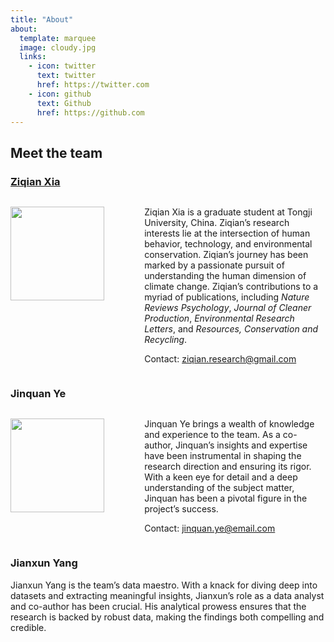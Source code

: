 ```yaml
---
title: "About"
about:
  template: marquee
  image: cloudy.jpg
  links:
    - icon: twitter
      text: twitter
      href: https://twitter.com
    - icon: github
      text: Github
      href: https://github.com
---
```

## Meet the team


### [Ziqian Xia](https://ziqian-xia.tech/)
:::: {.columns}

::: {.column width="40%"}
![](pics/avatar.jpg){width=150}
:::

::: {.column width="60%"}

Ziqian Xia is a graduate student at Tongji University, China. Ziqian's research interests lie at the intersection of human behavior, technology, and environmental conservation. Ziqian's journey has been marked by a passionate pursuit of understanding the human dimension of climate change. Ziqian's  contributions to a myriad of publications, including *Nature Reviews Psychology*, *Journal of Cleaner Production*, *Environmental Research Letters*, and *Resources, Conservation and Recycling*.

Contact: [ziqian.research@gmail.com](mailto:ziqian.research@gmail.com)
:::

::::


### Jinquan Ye
:::: {.columns}

::: {.column width="40%"}
![](pics/yjq.jpeg){width=150}
:::

::: {.column width="60%"}

Jinquan Ye brings a wealth of knowledge and experience to the team. As a co-author, Jinquan's insights and expertise have been instrumental in shaping the research direction and ensuring its rigor. With a keen eye for detail and a deep understanding of the subject matter, Jinquan has been a pivotal figure in the project's success.

Contact: [jinquan.ye@email.com](mailto:jinquan.ye@email.com)
:::

::::





### Jianxun Yang

Jianxun Yang is the team's data maestro. With a knack for diving deep into datasets and extracting meaningful insights, Jianxun's role as a data analyst and co-author has been crucial. His analytical prowess ensures that the research is backed by robust data, making the findings both compelling and credible.


